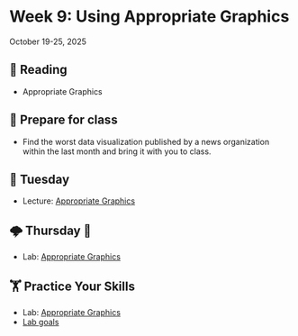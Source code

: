 # Week 9: Using Appropriate Graphics



October 19-25, 2025

## 📖 Reading

- Appropriate Graphics


## 🥣 Prepare for class

- Find the worst data visualization published by a news organization within the last month and bring it with you to class.


## 🌮 Tuesday

- Lecture: [Appropriate Graphics](../slides/06-01-graphics.qmd)


## 🌩️ Thursday 🔨 

- Lab: [Appropriate Graphics](../assignment-repos/06-appropriate-graphics/index.qmd)


##  🏋 Practice Your Skills

- Lab: [Appropriate Graphics](../assignment-repos/06-appropriate-graphics/index.qmd)
- [Lab goals](../assignment-repos/06-appropriate-graphics/tilt.qmd)

